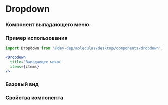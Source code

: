 
<Meta
  title='desktop/Dropdown'
  component={Dropdown}
/>

# Dropdown
### Компонент выпадающего меню.

### Пример использования
```jsx
import Dropdown from '@dev-dep/moleculas/desktop/components/dropdown';

<Dropdown
  title='Выпадающее меню'
  items={items}
/>
```

### Базовый вид

<Canvas>
  <Story story={Primary}/>
</Canvas>

### Свойства компонента
<ArgsTable of={Dropdown} />
